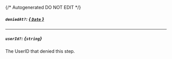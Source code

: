 {/* Autogenerated DO NOT EDIT  */}
##### `deniedAt?`: [*{ `Date` }*](https://developer.mozilla.org/en-US/docs/Web/JavaScript/Reference/Global_Objects/Date)

---
##### `userId?`: *{`string`}*
The UserID that denied this step.


